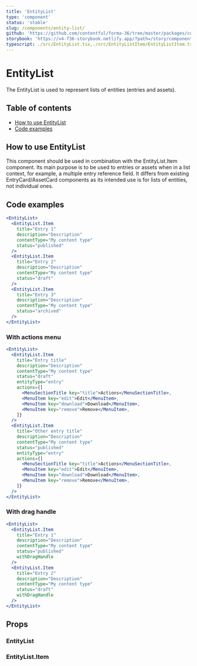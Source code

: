 ```yaml
---
title: 'EntityList'
type: 'component'
status: 'stable'
slug: /components/entity-list/
github: 'https://github.com/contentful/forma-36/tree/master/packages/components/entity-list'
storybook: 'https://v4-f36-storybook.netlify.app/?path=/story/components-entity-list--default'
typescript: ./src/EntityList.tsx,./src/EntityListItem/EntityListItem.tsx
---
```


# EntityList

The EntityList is used to represent lists of entities (entries and assets).

## Table of contents

- [How to use EntityList](#how-to-use-entityList)
- [Code examples](#code-examples)

## How to use EntityList

This component should be used in combination with the EntityList.Item component. Its main purpose is to be used to entries or assets when in a list context, for example, a multiple entry reference field. It differs from existing EntryCard/AssetCard components as its intended use is for lists of entities, not individual ones.

## Code examples

```jsx
<EntityList>
  <EntityList.Item
    title="Entry 1"
    description="Description"
    contentType="My content type"
    status="published"
  />
  <EntityList.Item
    title="Entry 2"
    description="Description"
    contentType="My content type"
    status="draft"
  />
  <EntityList.Item
    title="Entry 3"
    description="Description"
    contentType="My content type"
    status="archived"
  />
</EntityList>
```

### With actions menu

```jsx
<EntityList>
  <EntityList.Item
    title="Entry title"
    description="Description"
    contentType="My content type"
    status="draft"
    entityType="entry"
    actions={[
      <MenuSectionTitle key="title">Actions</MenuSectionTitle>,
      <MenuItem key="edit">Edit</MenuItem>,
      <MenuItem key="download">Download</MenuItem>,
      <MenuItem key="remove">Remove</MenuItem>,
    ]}
  />
  <EntityList.Item
    title="Other entry title"
    description="Description"
    contentType="My content type"
    status="published"
    entityType="entry"
    actions={[
      <MenuSectionTitle key="title">Actions</MenuSectionTitle>,
      <MenuItem key="edit">Edit</MenuItem>,
      <MenuItem key="download">Download</MenuItem>,
      <MenuItem key="remove">Remove</MenuItem>,
    ]}
  />
</EntityList>
```

### With drag handle

```jsx
<EntityList>
  <EntityList.Item
    title="Entry 1"
    description="Description"
    contentType="My content type"
    status="published"
    withDragHandle
  />
  <EntityList.Item
    title="Entry 2"
    description="Description"
    contentType="My content type"
    status="draft"
    withDragHandle
  />
</EntityList>
```

## Props


### EntityList

<Props of="EntityList" />

### EntityList.Item

<Props of="EntityListItem" />
